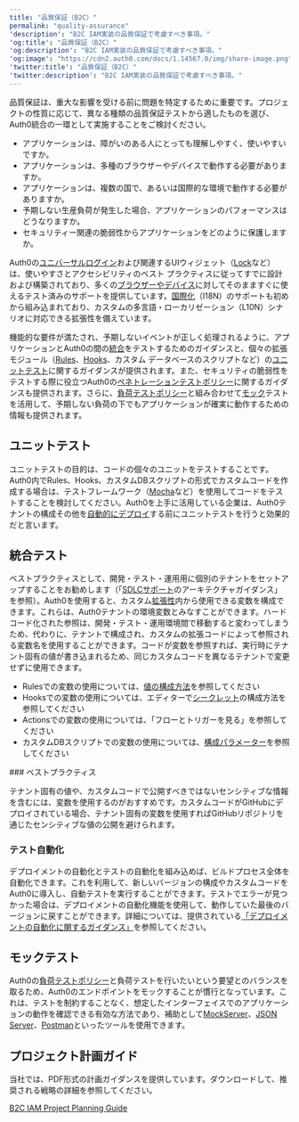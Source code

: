 ---
title: "品質保証（B2C）"
permalink: "quality-assurance"
'description': "B2C IAM実装の品質保証で考慮すべき事項。"
'og:title': "品質保証（B2C）"
'og:description': "B2C IAM実装の品質保証で考慮すべき事項。"
'og:image': "https://cdn2.auth0.com/docs/1.14567.0/img/share-image.png"
'twitter:title': "品質保証（B2C）"
'twitter:description': "B2C IAM実装の品質保証で考慮すべき事項。"
---

品質保証は、重大な影響を受ける前に問題を特定するために重要です。プロジェクトの性質に応じて、異なる種類の品質保証テストから適したものを選び、Auth0統合の一環として実施することをご検討ください。

* アプリケーションは、障がいのある人にとっても理解しやすく、使いやすいですか。
* アプリケーションは、多種のブラウザーやデバイスで動作する必要がありますか。
* アプリケーションは、複数の国で、あるいは国際的な環境で動作する必要がありますか。
* 予期しない生産負荷が発生した場合、アプリケーションのパフォーマンスはどうなりますか。
* セキュリティー関連の脆弱性からアプリケーションをどのように保護しますか。

Auth0の[ユニバーサルログイン](/docs/ja-jp/authenticate/login/auth0-universal-login)および関連するUIウィジェット（[Lock](/docs/ja-jp/libraries/lock)など）は、使いやすさとアクセシビリティのベスト プラクティスに従ってすでに設計および構築されており、多くの[ブラウザーやデバイス](/docs/ja-jp/troubleshoot/customer-support/product-support-matrix)に対してそのまますぐに使えるテスト済みのサポートを提供しています。[国際化](/docs/ja-jp/customize/internationalization-and-localization)（I18N）のサポートも初めから組み込まれており、カスタムの多言語・ローカリゼーション（L10N）シナリオに対応できる拡張性を備えています。

機能的な要件が満たされ、予期しないイベントが正しく処理されるように、アプリケーションとAuth0の間の[統合](#integration-testing)をテストするためのガイダンスと、個々の拡張モジュール（[Rules](/docs/ja-jp/customize/rules/debug-rules)、[Hooks](/docs/ja-jp/customize/hooks/update-hooks)、カスタム データベースのスクリプトなど）の[ユニットテスト](#unit-testing)に関するガイダンスが提供されます。また、セキュリティの脆弱性をテストする際に役立つAuth0の[ペネトレーションテストポリシー](/docs/ja-jp/troubleshoot/customer-support/operational-policies/penetration-testing-policy)に関するガイダンスも提供されます。さらに、[負荷テストポリシー](/docs/ja-jp/troubleshoot/customer-support/operational-policies/load-testing-policy)と組み合わせて[モック](#mock-testing)テストを活用して、予期しない負荷の下でもアプリケーションが確実に動作するための情報も提供されます。

## ユニットテスト

ユニットテストの目的は、コードの個々のユニットをテストすることです。Auth0内でRules、Hooks、カスタムDBスクリプトの形式でカスタムコードを作成する場合は、テストフレームワーク（[Mocha](https://mochajs.org/)など）を使用してコードをテストすることを検討してください。Auth0を上手に活用している企業は、Auth0テナントの構成その他を[自動的にデプロイ](/docs/ja-jp/get-started/architecture-scenarios/business-to-consumer/deployment)する前にユニットテストを行うと効果的だと言います。

## 統合テスト

ベストプラクティスとして、開発・テスト・運用用に個別のテナントをセットアップすることをお勧めします（「[SDLCサポート](/docs/ja-jp/architecture-scenarios/b2c/architecture#sdlc-support)のアーキテクチャガイダンス」を参照）。Auth0を使用すると、カスタム[拡張性](/docs/ja-jp/customize/extensions)内から使用できる変数を構成できます。これらは、Auth0テナントの環境変数とみなすことができます。ハードコード化された参照は、開発・テスト・運用環境間で移動すると変わってしまうため、代わりに、テナントで構成され、カスタムの拡張コードによって参照される変数名を使用することができます。コードが変数を参照すれば、実行時にテナント固有の値が書き込まれるため、同じカスタムコードを異なるテナントで変更せずに使用できます。

* Rulesでの変数の使用については、[値の構成方法](/docs/ja-jp/customize/rules/configuration)を参照してください
* Hooksでの変数の使用については、エディターで[シークレット](/docs/ja-jp/customize/hooks/hook-secrets)の構成方法を参照してください
* Actionsでの変数の使用については、「フローとトリガーを見る」を参照してください
* カスタムDBスクリプトでの変数の使用については、[構成パラメーター](/docs/ja-jp/connections/database/custom-db/create-db-connection#step-3-add-configuration-parameters)を参照してください

<Info>
    ### ベストプラクティス

テナント固有の値や、カスタムコードで公開すべきではないセンシティブな情報を含むには、変数を使用するのがおすすめです。カスタムコードがGitHubにデプロイされている場合、テナント固有の変数を使用すればGitHubリポジトリを通じたセンシティブな値の公開を避けられます。

</Info>

### テスト自動化

デプロイメントの自動化とテストの自動化を組み込めば、ビルドプロセス全体を自動化できます。これを利用して、新しいバージョンの構成やカスタムコードをAuth0に導入し、自動テストを実行することができます。テストでエラーが見つかった場合は、デプロイメントの自動化機能を使用して、動作していた最後のバージョンに戻すことができます。詳細については、提供されている[「デプロイメントの自動化に関するガイダンス」](/docs/ja-jp/get-started/architecture-scenarios/business-to-consumer/deployment)を参照してください。

## モックテスト

Auth0の[負荷テストポリシー](/docs/ja-jp/troubleshoot/customer-support/operational-policies/load-testing-policy)と負荷テストを行いたいという要望とのバランスを取るため、Auth0のエンドポイントをモックすることが慣行となっています。これは、テストを制約することなく、想定したインターフェイスでのアプリケーションの動作を確認できる有効な方法であり、補助として[MockServer](http://www.mock-server.com/)、[JSON Server](https://github.com/typicode/json-server)、[Postman](https://learning.getpostman.com/docs/postman/mock_servers/setting_up_mock/)といったツールを使用できます。

## プロジェクト計画ガイド

当社では、PDF形式の計画ガイダンスを提供しています。ダウンロードして、推奨される戦略の詳細を参照してください。

[B2C IAM Project Planning Guide](/docs//assets.ctfassets.net/cdy7uua7fh8z/3er1aEQ7Ul0q3c9leJWczR/b1f18b4c16abb7e78b01e4eb2b52bb8e/B2C_Project_Planning.pdf)